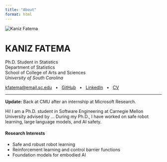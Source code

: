 ```yaml
---
title: "About"
format: html
---
```


<div class="container">
<div class="row align-items-start mb-4">
<div class="col-md-3 text-center">
<!-- Profile photo -->
<img src="images/kaniz_profile.jpg" alt="Kaniz Fatema" class="profile-photo img-fluid">
</div>

<div class="col-md-9">
<h1><strong>KANIZ</strong> FATEMA</h1>

<p class="lead">
Ph.D. Student in Statistics<br>
Department of Statistics <br> 
School of College of Arts and Sciences<br>
<em>University of South Carolina</em>
</p>

<p>
<strong> </strong>
<a href="mailto:kfatema@email.sc.edu">kfatema@email.sc.edu</a>
&nbsp; • &nbsp;
<a href="https://github.com/Kaniz461" target="_blank">GitHub</a>
&nbsp; • &nbsp;
<a href="https://www.linkedin.com/in/kaniz-fatema-229186228/" target="_blank">LinkedIn</a>
&nbsp; • &nbsp;
<a href="files/kaniz_resume.pdf" target="_blank">CV</a>
</p>
</div>
</div>

<hr>

<div class="row">
<div class="col-12">
<p><strong>Update:</strong> Back at CMU after an internship at Microsoft Research.</p>

<p>
Hi! I am a Ph.D. student in Software Engineering at Carnegie Mellon University advised by ...
During my Ph.D., I have worked on safe robot learning, large language models, and AI safety.
</p>

<h4>Research Interests</h4>
<ul>
<li>Safe and robust robot learning</li>
<li>Reinforcement learning and control barrier functions</li>
<li>Foundation models for embodied AI</li>
</ul>
</div>
</div>
</div>
